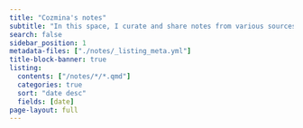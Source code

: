 ```yaml
---
title: "Cozmina's notes"
subtitle: "In this space, I curate and share notes from various sources."
search: false
sidebar_position: 1
metadata-files: ["./notes/_listing_meta.yml"]
title-block-banner: true
listing:
  contents: ["/notes/*/*.qmd"]
  categories: true 
  sort: "date desc"
  fields: [date]
page-layout: full
---
```

